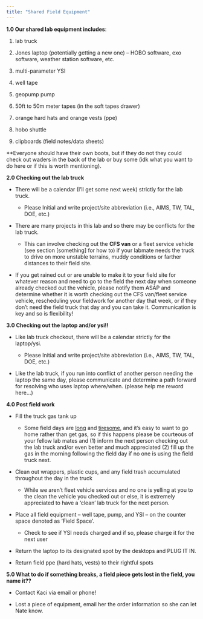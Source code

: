 ```yaml
---
title: "Shared Field Equipment"
---
```


**1.0 Our shared lab equipment includes**:

1.  lab truck

2.  Jones laptop (potentially getting a new one) -- HOBO software, exo software, weather station software, etc.

3.  multi-parameter YSI

4.  well tape

5.  geopump pump

6.  50ft to 50m meter tapes (in the soft tapes drawer) 

7.  orange hard hats and orange vests (ppe)

8.  hobo shuttle

9.  clipboards (field notes/data sheets)\

​\*\*Everyone should have their own boots, but if they do not they could check out waders in the back of the lab or buy some (idk what you want to do here or if this is worth mentioning).

**2.0 Checking out the lab truck**

-   There will be a calendar (I'll get some next week) strictly for the lab truck.

    -   Please Initial and write project/site abbreviation (i.e., AIMS, TW, TAL, DOE, etc.)

-   There are many projects in this lab and so there may be conflicts for the lab truck. 
     

    -   This can involve checking out the **CFS van** or a fleet service vehicle (see section \[something\] for how to) if your labmate needs the truck to drive on more unstable terrains, muddy conditions or farther distances to their field site.

-   If you get rained out or are unable to make it to your field site for whatever reason and need to go to the field the next day when someone already checked out the vehicle, please notify them ASAP and determine whether it is worth checking out the CFS van/fleet service vehicle, rescheduling your fieldwork for another day that week, or if they don't need the field truck that day and you can take it.
    Communication is key and so is flexibility!

**3.0 Checking out the laptop and/or ysi!!**

-   Like lab truck checkout, there will be a calendar strictly for the laptop/ysi.

    -   Please Initial and write project/site abbreviation (i.e., AIMS, TW, TAL, DOE, etc.)

-   Like the lab truck, if you run into conflict of another person needing the laptop the same day, please communicate and determine a path forward for resolving who uses laptop where/when.
    (please help me reword here...)

**4.0 Post field work**

-   Fill the truck gas tank up

    -   Some field days are [long]{.underline} and [tiresome]{.underline}, and it's easy to want to go home rather than get gas, so if this happens please be courteous of your fellow lab mates and (1) inform the next person checking out the lab truck and/or even better and much appreciated (2) fill up the gas in the morning following the field day if no one is using the field truck next.

-   Clean out wrappers, plastic cups, and any field trash accumulated throughout the day in the truck

    -   While we aren't fleet vehicle services and no one is yelling at you to the clean the vehicle you checked out or else, it is extremely appreciated to have a 'clean' lab truck for the next person.

-   Place all field equipment -- well tape, pump, and YSI -- on the counter space denoted as 'Field Space'.

    -   Check to see if YSI needs charged and if so, please charge it for the next user

-   Return the laptop to its designated spot by the desktops and PLUG IT IN.

-   Return field ppe (hard hats, vests) to their rightful spots 

**5.0 What to do if something breaks, a field piece gets lost in the field, you name it??**

-   Contact Kaci via email or phone!

-   Lost a piece of equipment, email her the order information so she can let Nate know.
